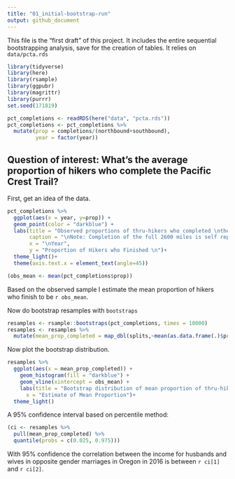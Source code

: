 ```yaml
---
title: "01_initial-bootstrap-run" 
output: github_document
---
```


This file is the "first draft" of this project. It includes the entire sequential bootstrapping analysis, save for the creation of tables. It relies on `data/pcta.rds`

```r
library(tidyverse)
library(here)
library(rsample)
library(ggpubr)
library(magrittr)
library(purrr)
set.seed(171819)
```

```r
pct_completions <- readRDS(here("data", "pcta.rds"))
pct_completions <- pct_completions %>%
  mutate(prop = completions/(northbound+southbound),
         year = factor(year))
```


## Question of interest: What's the average proportion of hikers who complete the Pacific Crest Trail?

First, get an idea of the data. 

```r
pct_completions %>% 
  ggplot(aes(x = year, y=prop)) +
  geom_point(color = "darkblue") +
  labs(title = "Observed proportions of thru-hikers who completed \nthe Pacific Crest Trail each year",
       caption = "\nNote: Completion of the full 2600 miles is self reported",
       x = "\nYear",
       y = "Proportion of Hikers who Finished \n")+
  theme_light()+
  theme(axis.text.x = element_text(angle=45))
```


```r
(obs_mean <- mean(pct_completions$prop))
```

Based on the observed sample I estimate the mean proportion of hikers who finish to be `r obs_mean`.


Now do bootstrap resamples with `bootstraps`

```r
resamples <- rsample::bootstraps(pct_completions, times = 10000)
resamples <- resamples %>%
  mutate(mean_prop_completed = map_dbl(splits,~mean(as.data.frame(.)$prop)))
```

Now plot the bootstrap distribution.

```r
resamples %>% 
  ggplot(aes(x = mean_prop_completed)) +
    geom_histogram(fill = "darkblue") +
    geom_vline(xintercept = obs_mean) +
    labs(title = "Bootstrap distribution of mean proportion of thru-hikers to \nfinish the Pacific Crest Trail",
      x = "Estimate of Mean Proportion")+
  theme_light()
```

A 95% confidence interval based on percentile method:
```r
(ci <- resamples %>% 
  pull(mean_prop_completed) %>% 
  quantile(probs = c(0.025, 0.975)))
```

With 95% confidence the correlation between the income for husbands and wives in opposite gender marriages in Oregon in 2016 is between `r ci[1]` and `r ci[2]`.



